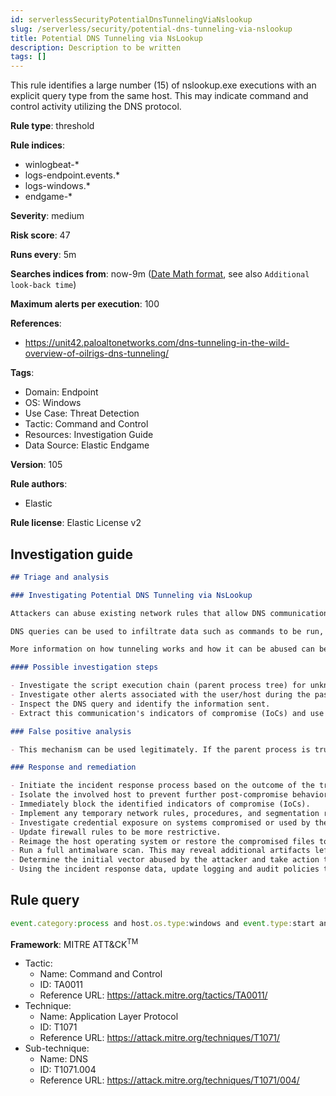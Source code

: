 ```yaml
---
id: serverlessSecurityPotentialDnsTunnelingViaNslookup
slug: /serverless/security/potential-dns-tunneling-via-nslookup
title: Potential DNS Tunneling via NsLookup
description: Description to be written
tags: []
---
```


<div id="potential-dns-tunneling-via-nslookup"></div>

This rule identifies a large number (15) of nslookup.exe executions with an explicit query type from the same host. This may indicate command and control activity utilizing the DNS protocol.

**Rule type**: threshold

**Rule indices**: 

* winlogbeat-*
* logs-endpoint.events.*
* logs-windows.*
* endgame-*

**Severity**: medium

**Risk score**: 47

**Runs every**: 5m

**Searches indices from**: now-9m ([Date Math format](((ref))/common-options.html#date-math), see also <DocLink id="serverlessSecurityRulesUiCreate" section="set-the-rules-schedule">`Additional look-back time`</DocLink>)

**Maximum alerts per execution**: 100

**References**: 

* https://unit42.paloaltonetworks.com/dns-tunneling-in-the-wild-overview-of-oilrigs-dns-tunneling/

**Tags**: 

* Domain: Endpoint
* OS: Windows
* Use Case: Threat Detection
* Tactic: Command and Control
* Resources: Investigation Guide
* Data Source: Elastic Endgame

**Version**: 105

**Rule authors**: 

* Elastic

**Rule license**: Elastic License v2

## Investigation guide

```markdown
## Triage and analysis

### Investigating Potential DNS Tunneling via NsLookup

Attackers can abuse existing network rules that allow DNS communication with external resources to use the protocol as their command and control and/or exfiltration channel.

DNS queries can be used to infiltrate data such as commands to be run, malicious files, etc., and also for exfiltration, since queries can be used to send data to the attacker-controlled DNS server. This process is commonly known as DNS tunneling.

More information on how tunneling works and how it can be abused can be found on [Palo Alto Unit42 Research](https://unit42.paloaltonetworks.com/dns-tunneling-how-dns-can-be-abused-by-malicious-actors).

#### Possible investigation steps

- Investigate the script execution chain (parent process tree) for unknown processes. Examine their executable files for prevalence, whether they are located in expected locations, and if they are signed with valid digital signatures.
- Investigate other alerts associated with the user/host during the past 48 hours.
- Inspect the DNS query and identify the information sent.
- Extract this communication's indicators of compromise (IoCs) and use traffic logs to search for other potentially compromised hosts.

### False positive analysis

- This mechanism can be used legitimately. If the parent process is trusted and the data sent is not sensitive nor command and control related, this alert can be closed.

### Response and remediation

- Initiate the incident response process based on the outcome of the triage.
- Isolate the involved host to prevent further post-compromise behavior.
- Immediately block the identified indicators of compromise (IoCs).
- Implement any temporary network rules, procedures, and segmentation required to contain the attack.
- Investigate credential exposure on systems compromised or used by the attacker to ensure all compromised accounts are identified. Reset passwords for these accounts and other potentially compromised credentials, such as email, business systems, and web services.
- Update firewall rules to be more restrictive.
- Reimage the host operating system or restore the compromised files to clean versions.
- Run a full antimalware scan. This may reveal additional artifacts left in the system, persistence mechanisms, and malware components.
- Determine the initial vector abused by the attacker and take action to prevent reinfection through the same vector.
- Using the incident response data, update logging and audit policies to improve the mean time to detect (MTTD) and the mean time to respond (MTTR).

```

## Rule query

```js
event.category:process and host.os.type:windows and event.type:start and process.name:nslookup.exe and process.args:(-querytype=* or -qt=* or -q=* or -type=*)

```

**Framework**: MITRE ATT&CK<sup>TM</sup>

* Tactic:
    * Name: Command and Control
    * ID: TA0011
    * Reference URL: https://attack.mitre.org/tactics/TA0011/
* Technique:
    * Name: Application Layer Protocol
    * ID: T1071
    * Reference URL: https://attack.mitre.org/techniques/T1071/
* Sub-technique:
    * Name: DNS
    * ID: T1071.004
    * Reference URL: https://attack.mitre.org/techniques/T1071/004/


